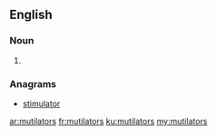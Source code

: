 ==English==

===Noun===
{{head|en|plural}}

# {{plural of|mutilator|lang=en}}

===Anagrams===
* [[stimulator#English|stimulator]]

[[ar:mutilators]]
[[fr:mutilators]]
[[ku:mutilators]]
[[my:mutilators]]